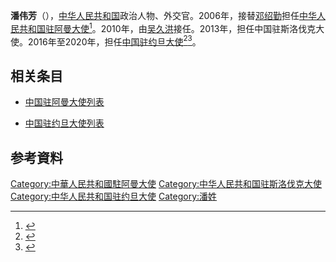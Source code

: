 '''潘伟芳'''（{{bd|1959年|2月||}}），[[中华人民共和国|中华人民共和国]]政治人物、外交官。2006年，接替[[邓绍勤|邓绍勤]]担任[[中国驻阿曼大使列表|中华人民共和国驻阿曼大使]]<ref>{{cite web|author=中华人民共和国外交部|title=中国驻阿曼苏丹国历任大使|url=http://www.mfa.gov.cn/chn/pds/ziliao/wjrw/2167/2169/t9156.htm|publisher=中华人民共和国外交部|accessdate=2012-03-03}}</ref>。2010年，由[[吴久洪|吴久洪]]接任。2013年，担任中国驻斯洛伐克大使。2016年至2020年，担任[[中国驻约旦大使列表|中国驻约旦大使]]<ref>{{cite news|title=国家主席习近平任免驻外大使|url=http://www.fmprc.gov.cn/web/wjdt_674879/dsrm_674893/t1329422.shtml|accessdate=2016-05-02|agency=中华人民共和国外交部|date=2016-01-04|archive-date=2017-03-05|archive-url=https://web.archive.org/web/20170305001030/http://www.fmprc.gov.cn/web/wjdt_674879/dsrm_674893/t1329422.shtml|dead-url=no}}</ref><ref>{{Cite web|title=国家主席习近平任免驻外大使|url=https://www.fmprc.gov.cn/web/zyxw/t1844650.shtml|accessdate=2021-01-14|author=中华人民共和国外交部|date=2021-01-05|format=|publisher=中华人民共和国外交部|language=zh|archiveurl=https://web.archive.org/web/20210113213336/https://www.fmprc.gov.cn/web/zyxw/t1844650.shtml|archivedate=2021-01-14}}</ref>。

== 相关条目 ==

* [[中国驻阿曼大使列表|中国驻阿曼大使列表]]

* [[中国驻约旦大使列表|中国驻约旦大使列表]]

== 参考資料 ==
{{reflist}}

{{start box}}
{{s-dip}}
{{succession box|[[邓绍勤|邓绍勤]]|[[吴久洪|吴久洪]]|[[中国驻阿曼大使列表|中华人民共和国驻阿曼大使]]|2006年11月－2010年12月}}
{{succession box|[[顧子平|顧子平]]|[[林琳_(外交官)|林琳]]|[[中國駐斯洛伐克大使列表|中華人民共和國駐斯洛伐克大使]]|2013年3月－2015年12月}}
{{succession box|[[高育生|高育生]]|[[陈传东|陈传东]]|[[中國駐約旦大使列表|中華人民共和國駐約旦大使]]|2016年1月－2020年10月}}
{{end box}}
{{中國駐斯洛伐克大使}}
{{中国政治人物小作品}}

[[Category:中華人民共和國駐阿曼大使|Category:中華人民共和國駐阿曼大使]]
[[Category:中华人民共和国驻斯洛伐克大使|Category:中华人民共和国驻斯洛伐克大使]]
[[Category:中华人民共和国驻约旦大使|Category:中华人民共和国驻约旦大使]]
[[Category:潘姓|Category:潘姓]]
